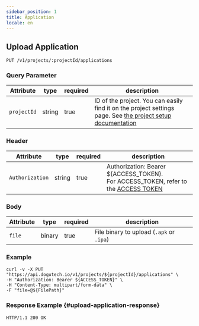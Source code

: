 ```yaml
---
sidebar_position: 1
title: Application
locale: en
---
```


## Upload Application

```
PUT /v1/projects/:projectId/applications
```

### Query Parameter

| Attribute   | type   | required | description                                                                                                                                 |
| ----------- | ------ | -------- | ------------------------------------------------------------------------------------------------------------------------------------------- |
| `projectId` | string | true     | ID of the project. You can easily find it on the project settings page. See [the project setup documentation](/management/project/settings) |

### Header

| Attribute       | type   | required | description                                                                                      |
| --------------- | ------ | -------- | ------------------------------------------------------------------------------------------------ |
| `Authorization` | string | true     | Authorization: Bearer ${ACCESS_TOKEN}.<br /> For ACCESS_TOKEN, refer to the [ACCESS TOKEN](/api) |

### Body

| Attribute | type   | required | description                              |
| --------- | ------ | -------- | ---------------------------------------- |
| `file`    | binary | true     | File binary to upload (`.apk` or `.ipa`) |

### Example

```
curl -v -X PUT "https://api.dogutech.io/v1/projects/${projectId}/applications" \
-H "Authorization: Bearer ${ACCESS_TOKEN}" \
-H "Content-Type: multipart/form-data" \
-F "file=@${FilePath}"
```

### Response Example {#upload-application-response}

```
HTTP/1.1 200 OK
```
